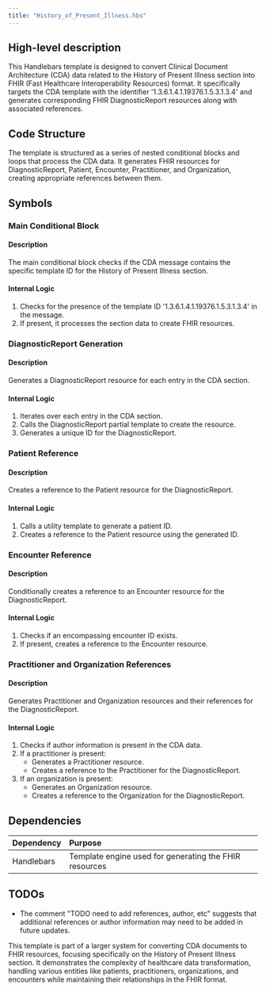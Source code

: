 ```yaml
---
title: "History_of_Present_Illness.hbs"
---
```


## High-level description
This Handlebars template is designed to convert Clinical Document Architecture (CDA) data related to the History of Present Illness section into FHIR (Fast Healthcare Interoperability Resources) format. It specifically targets the CDA template with the identifier '1.3.6.1.4.1.19376.1.5.3.1.3.4' and generates corresponding FHIR DiagnosticReport resources along with associated references.

## Code Structure
The template is structured as a series of nested conditional blocks and loops that process the CDA data. It generates FHIR resources for DiagnosticReport, Patient, Encounter, Practitioner, and Organization, creating appropriate references between them.

## Symbols

### Main Conditional Block
#### Description
The main conditional block checks if the CDA message contains the specific template ID for the History of Present Illness section.

#### Internal Logic
1. Checks for the presence of the template ID '1.3.6.1.4.1.19376.1.5.3.1.3.4' in the message.
2. If present, it processes the section data to create FHIR resources.

### DiagnosticReport Generation
#### Description
Generates a DiagnosticReport resource for each entry in the CDA section.

#### Internal Logic
1. Iterates over each entry in the CDA section.
2. Calls the DiagnosticReport partial template to create the resource.
3. Generates a unique ID for the DiagnosticReport.

### Patient Reference
#### Description
Creates a reference to the Patient resource for the DiagnosticReport.

#### Internal Logic
1. Calls a utility template to generate a patient ID.
2. Creates a reference to the Patient resource using the generated ID.

### Encounter Reference
#### Description
Conditionally creates a reference to an Encounter resource for the DiagnosticReport.

#### Internal Logic
1. Checks if an encompassing encounter ID exists.
2. If present, creates a reference to the Encounter resource.

### Practitioner and Organization References
#### Description
Generates Practitioner and Organization resources and their references for the DiagnosticReport.

#### Internal Logic
1. Checks if author information is present in the CDA data.
2. If a practitioner is present:
   - Generates a Practitioner resource.
   - Creates a reference to the Practitioner for the DiagnosticReport.
3. If an organization is present:
   - Generates an Organization resource.
   - Creates a reference to the Organization for the DiagnosticReport.

## Dependencies
| Dependency | Purpose |
|:-----------|:--------|
| Handlebars | Template engine used for generating the FHIR resources |

## TODOs
- The comment "TODO need to add references, author, etc" suggests that additional references or author information may need to be added in future updates.

This template is part of a larger system for converting CDA documents to FHIR resources, focusing specifically on the History of Present Illness section. It demonstrates the complexity of healthcare data transformation, handling various entities like patients, practitioners, organizations, and encounters while maintaining their relationships in the FHIR format.